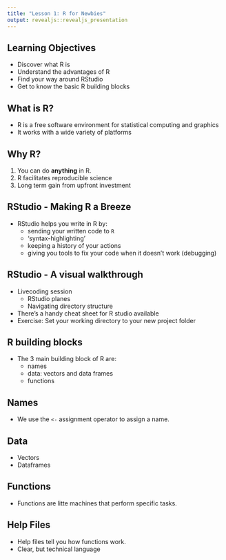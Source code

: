 ```yaml
---
title: "Lesson 1: R for Newbies"
output: revealjs::revealjs_presentation
---
```


## Learning Objectives

- Discover what R is
- Understand the advantages of R
- Find your way around RStudio
- Get to know the basic R building blocks

## What is R?

- R is a free software environment for statistical computing and graphics
- It works with a wide variety of platforms

## Why R?

1. You can do **anything** in R.
2. R facilitates reproducible science
3. Long term gain from upfront investment

## RStudio - Making R a Breeze

- RStudio helps you write in R by:
    + sending your written code to `R`
    + 'syntax-highlighting'
    + keeping a history of your actions
    + giving you tools to fix your code when it doesn't work (debugging)
    
## RStudio - A visual walkthrough

- Livecoding session
    + RStudio planes
    + Navigating directory structure
- There's a handy cheat sheet for R studio available
- Exercise: Set your working directory to your new project folder

## R building blocks

- The 3 main building block of R are:
    + names
    + data: vectors and data frames
    + functions

## Names

- We use the `<- ` assignment operator to assign a name. 

## Data

- Vectors
- Dataframes

## Functions

- Functions are litte machines that perform specific tasks.

## Help Files

- Help files tell you how functions work.
- Clear, but technical language